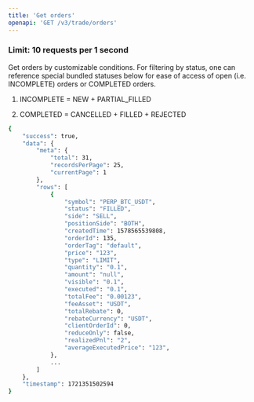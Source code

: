 ```yaml
---
title: 'Get orders'
openapi: 'GET /v3/trade/orders'
---
```

### **Limit: 10 requests per 1 second**

Get orders by customizable conditions.  For filtering by status, one can reference special bundled statuses below for ease of access of open (i.e. INCOMPLETE) orders or COMPLETED orders.

1. INCOMPLETE = NEW + PARTIAL_FILLED

2. COMPLETED = CANCELLED + FILLED + REJECTED


<ResponseExample>

```bash
{
    "success": true,
    "data": {
        "meta": {
            "total": 31,
            "recordsPerPage": 25,
            "currentPage": 1
        },
        "rows": [
            {
                "symbol": "PERP_BTC_USDT",
                "status": "FILLED",
                "side": "SELL",
                "positionSide": "BOTH",
                "createdTime": 1578565539808,
                "orderId": 135,
                "orderTag": "default",
                "price": "123",
                "type": "LIMIT",
                "quantity": "0.1",
                "amount": "null",
                "visible": "0.1",
                "executed": "0.1",
                "totalFee": "0.00123",
                "feeAsset": "USDT",
                "totalRebate": 0,
                "rebateCurrency": "USDT",
                "clientOrderId": 0,
                "reduceOnly": false,
                "realizedPnl": "2",
                "averageExecutedPrice": "123",
            },
            ...
        ]
    },
    "timestamp": 1721351502594
}
```

</ResponseExample>

